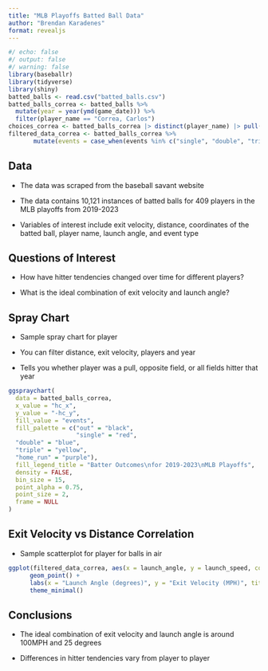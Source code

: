```yaml
---
title: "MLB Playoffs Batted Ball Data"
author: "Brendan Karadenes"
format: revealjs
---
```


```r
#/ echo: false
#/ output: false
#/ warning: false
library(baseballr)
library(tidyverse)
library(shiny)
batted_balls <- read.csv("batted_balls.csv")
batted_balls_correa <- batted_balls %>%
  mutate(year = year(ymd(game_date))) %>%
  filter(player_name == "Correa, Carlos")
choices_correa <- batted_balls_correa |> distinct(player_name) |> pull(player_name)
filtered_data_correa <- batted_balls_correa %>%
       mutate(events = case_when(events %in% c("single", "double", "triple", "home_run") ~ events, TRUE ~ "out")) 
```

## Data

* The data was scraped from the baseball savant website

* The data contains 10,121 instances of batted balls for 409 players in the MLB playoffs from 2019-2023

* Variables of interest include exit velocity, distance, coordinates of the batted ball, player name, launch angle, and event type

## Questions of Interest

* How have hitter tendencies changed over time for different players?

* What is the ideal combination of exit velocity and launch angle?

## Spray Chart

* Sample spray chart for player 

* You can filter distance, exit velocity, players and year

* Tells you whether player was a pull, opposite field, or all fields hitter that year

```r
ggspraychart(
  data = batted_balls_correa,
  x_value = "hc_x",
  y_value = "-hc_y",
  fill_value = "events",
  fill_palette = c("out" = "black",
                   "single" = "red",    
  "double" = "blue",   
  "triple" = "yellow",  
  "home_run" = "purple"),
  fill_legend_title = "Batter Outcomes\nfor 2019-2023\nMLB Playoffs",
  density = FALSE,
  bin_size = 15,
  point_alpha = 0.75,
  point_size = 2,
  frame = NULL
) 
```


## Exit Velocity vs Distance Correlation

* Sample scatterplot for player for balls in air

```r
ggplot(filtered_data_correa, aes(x = launch_angle, y = launch_speed, color = events)) +
      geom_point() +
      labs(x = "Launch Angle (degrees)", y = "Exit Velocity (MPH)", title = "Exit Velocity vs Launch Angle for Carlos Correa") +
      theme_minimal()
```

## Conclusions

* The ideal combination of exit velocity and launch angle is around 100MPH and 25 degrees

* Differences in hitter tendencies vary from player to player



